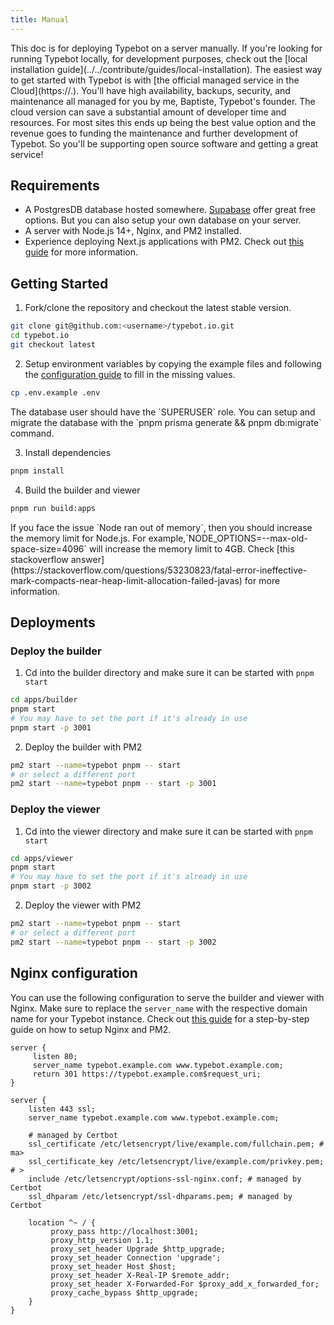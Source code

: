 ```yaml
---
title: Manual
---
```


<Warning>
  This doc is for deploying Typebot on a server manually. If you're looking for
  running Typebot locally, for development purposes, check out the [local
  installation guide](../../contribute/guides/local-installation).
</Warning>

<Note>
  The easiest way to get started with Typebot is with [the official managed
  service in the Cloud](https://.). You'll have high availability, backups,
  security, and maintenance all managed for you by me, Baptiste, Typebot's
  founder. The cloud version can save a substantial amount of developer time and
  resources. For most sites this ends up being the best value option and the
  revenue goes to funding the maintenance and further development of Typebot. So
  you'll be supporting open source software and getting a great service!
</Note>

## Requirements

- A PostgresDB database hosted somewhere. [Supabase](https://supabase.com/) offer great free options. But you can also setup your own database on your server.
- A server with Node.js 14+, Nginx, and PM2 installed.
- Experience deploying Next.js applications with PM2. Check out [this guide](https://www.coderrocketfuel.com/article/how-to-deploy-a-next-js-website-to-a-digital-ocean-server/) for more information.

## Getting Started

1. Fork/clone the repository and checkout the latest stable version.

```sh
git clone git@github.com:<username>/typebot.io.git
cd typebot.io
git checkout latest
```

2. Setup environment variables by copying the example files and following the [configuration guide](/self-hosting/configuration) to fill in the missing values.

```sh
cp .env.example .env
```

<Note>
  The database user should have the `SUPERUSER` role. You can setup and migrate
  the database with the `pnpm prisma generate && pnpm db:migrate` command.
</Note>

3. Install dependencies

```sh
pnpm install
```

4. Build the builder and viewer

```sh
pnpm run build:apps
```

<Note>
  If you face the issue `Node ran out of memory`, then you should increase the
  memory limit for Node.js. For example,`NODE_OPTIONS=--max-old-space-size=4096`
  will increase the memory limit to 4GB. Check [this stackoverflow
  answer](https://stackoverflow.com/questions/53230823/fatal-error-ineffective-mark-compacts-near-heap-limit-allocation-failed-javas)
  for more information.
</Note>

## Deployments

### Deploy the builder

1. Cd into the builder directory and make sure it can be started with `pnpm start`

```sh
cd apps/builder
pnpm start
# You may have to set the port if it's already in use
pnpm start -p 3001
```

2. Deploy the builder with PM2

```sh
pm2 start --name=typebot pnpm -- start
# or select a different port
pm2 start --name=typebot pnpm -- start -p 3001
```

### Deploy the viewer

1. Cd into the viewer directory and make sure it can be started with `pnpm start`

```sh
cd apps/viewer
pnpm start
# You may have to set the port if it's already in use
pnpm start -p 3002
```

2. Deploy the viewer with PM2

```sh
pm2 start --name=typebot pnpm -- start
# or select a different port
pm2 start --name=typebot pnpm -- start -p 3002
```

## Nginx configuration

You can use the following configuration to serve the builder and viewer with Nginx. Make sure to replace the `server_name` with the respective domain name for your Typebot instance. Check out [this guide](https://www.coderrocketfuel.com/article/how-to-deploy-a-next-js-website-to-a-digital-ocean-server/) for a step-by-step guide on how to setup Nginx and PM2.

```nginx
server {
     listen 80;
     server_name typebot.example.com www.typebot.example.com;
     return 301 https://typebot.example.com$request_uri;
}

server {
    listen 443 ssl;
    server_name typebot.example.com www.typebot.example.com;

    # managed by Certbot
    ssl_certificate /etc/letsencrypt/live/example.com/fullchain.pem; # ma>
    ssl_certificate_key /etc/letsencrypt/live/example.com/privkey.pem; # >
    include /etc/letsencrypt/options-ssl-nginx.conf; # managed by Certbot
    ssl_dhparam /etc/letsencrypt/ssl-dhparams.pem; # managed by Certbot

    location ^~ / {
         proxy_pass http://localhost:3001;
         proxy_http_version 1.1;
         proxy_set_header Upgrade $http_upgrade;
         proxy_set_header Connection 'upgrade';
         proxy_set_header Host $host;
         proxy_set_header X-Real-IP $remote_addr;
         proxy_set_header X-Forwarded-For $proxy_add_x_forwarded_for;
         proxy_cache_bypass $http_upgrade;
    }
}
```
